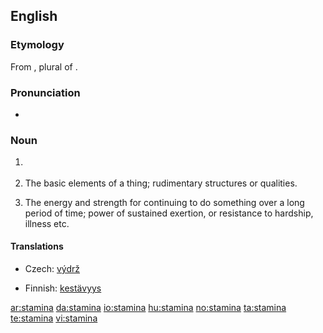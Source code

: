 ==English==
===Etymology===
From {{etyl|la}} {{term|stamina|stāmina|lang=la}}, plural of {{term|stamen|stāmen}}.

===Pronunciation===
*{{a|UK}} {{IPA|/ˈstamɪnə/}}

===Noun===
{{en-noun|-}}

# {{botany}} {{plural of|[[stamen]]}}
# {{context|obsolete|as plural}} The basic elements of a thing; rudimentary structures or qualities.
# {{context|now considered singular}} The energy and strength for continuing to do something over a long period of time; power of sustained exertion, or resistance to hardship, illness etc.

====Translations====
{{trans-top|power of sustained exertion}}
*Czech: [[výdrž]] {{f}}
{{trans-mid}}
*Finnish: [[kestävyys]]
{{trans-bottom}}

[[ar:stamina]]
[[da:stamina]]
[[io:stamina]]
[[hu:stamina]]
[[no:stamina]]
[[ta:stamina]]
[[te:stamina]]
[[vi:stamina]]